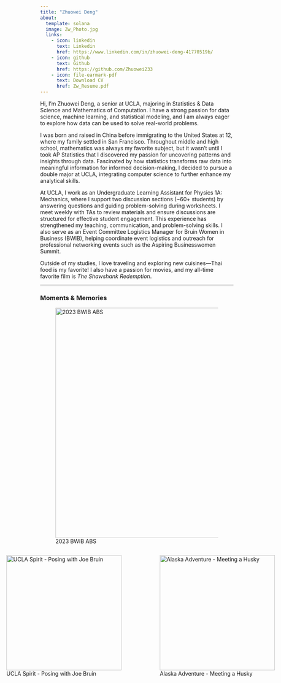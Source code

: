 ```yaml
---
title: "Zhuowei Deng"
about:
  template: solana
  image: Zw_Photo.jpg
  links:
    - icon: linkedin
      text: Linkedin
      href: https://www.linkedin.com/in/zhuowei-deng-41770519b/
    - icon: github
      text: Github
      href: https://github.com/Zhuowei233
    - icon: file-earmark-pdf
      text: Download CV
      href: Zw_Resume.pdf
---
```


Hi, I’m Zhuowei Deng, a senior at UCLA, majoring in Statistics & Data Science and Mathematics of Computation. I have a strong passion for data science, machine learning, and statistical modeling, and I am always eager to explore how data can be used to solve real-world problems.

I was born and raised in China before immigrating to the United States at 12, where my family settled in San Francisco. Throughout middle and high school, mathematics was always my favorite subject, but it wasn’t until I took AP Statistics that I discovered my passion for uncovering patterns and insights through data. Fascinated by how statistics transforms raw data into meaningful information for informed decision-making, I decided to pursue a double major at UCLA, integrating computer science to further enhance my analytical skills. 

At UCLA, I work as an Undergraduate Learning Assistant for Physics 1A: Mechanics, where I support two discussion sections (~60+ students) by answering questions and guiding problem-solving during worksheets. I meet weekly with TAs to review materials and ensure discussions are structured for effective student engagement. This experience has strengthened my teaching, communication, and problem-solving skills. I also serve as an Event Committee Logistics Manager for Bruin Women in Business (BWIB), helping coordinate event logistics and outreach for professional networking events such as the Aspiring Businesswomen Summit.

Outside of my studies, I love traveling and exploring new cuisines—Thai food is my favorite! I also have a passion for movies, and my all-time favorite film is *The Shawshank Redemption*.

---

### Moments & Memories

::: {.gallery}

<!-- Second picture centered on top -->
![2023 BWIB ABS](abs_bwib.jpg){width=600px group="my-gallery" fig-cap="2023 BWIB ABS"}

<div style="display: flex; justify-content: center; gap: 20px;">
    
  <!-- First and Third pictures side by side at bottom -->
  
  ![UCLA Spirit - Posing with Joe Bruin](IMG_4666.jpeg){width=300px group="my-gallery" fig-cap="UCLA Spirit - Posing with Joe Bruin"}
  
  ![Alaska Adventure - Meeting a Husky](IMG_9036.jpeg){width=300px group="my-gallery" fig-cap="Alaska Adventure - Meeting a Husky"}

</div>

:::

